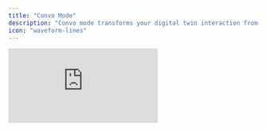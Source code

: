 ```yaml
---
title: "Convo Mode"
description: "Convo mode transforms your digital twin interaction from traditional text-based Q&A into natural, flowing dialogue. It enables real-time voice conversations where you can speak naturally with your AI assistant, creating a more intuitive and engaging experience."
icon: "waveform-lines"
---
```


<iframe className="w-full aspect-video rounded-xl" src="https://www.youtube.com/embed/FMVFZLjzgno?si=0ajDlxyOXmQMAeKk" title="Converse with your Digital Twin in Real-Time Conversation Mode" frameborder="0" allow="accelerometer; autoplay; clipboard-write; encrypted-media; gyroscope; picture-in-picture; web-share" referrerpolicy="strict-origin-when-cross-origin" allowfullscreen />

## **Activating Conversation Mode**

<Steps>
  <Step title="Locate convo mode icon">
    From the main interface, look for the <Icon icon="waveform-lines" iconType="solid" /> Conversation icon on the text input bar

    <img
      src="/images/convo-mode-ui-locations.webp"
      alt="Convo Mode Ui Locations Web"
      title="Convo Mode Ui Locations Web"
      style={{ width:"70%" }}
    />
  </Step>
  <Step title="Enable microphone">
    Allow microphone use in the browser

    <img
      src="/images/convo-microphone-settings.webp"
      alt="Convo Microphone Settings Web"
      title="Convo Microphone Settings Web"
      style={{ width:"30%" }}
    />
  </Step>
  <Step title="Test it out">
    Check if voice activation is enabled by clicking start and saying "Hey [Digital Twin Name]"
    <img
      src="/image/convo-mode-start-button.webp"
      alt="Convo Mode Start Button Web"
      title="Convo Mode Start Button Web"
      style={{ width:"30%" }}
    />
  </Step>
</Steps>

## What does Convo Mode do?

<CardGroup cols={2}>
  <Card title="Natural Dialogue Flow" icon="comments">
    Your digital twin knows how to have actual conversations. It waits for you
    to finish your thoughts before jumping in, remembers what you've been
    talking about, and lets you ask follow-up questions without having to repeat
    yourself.
  </Card>
  <Card title="Voice Capabilities" icon="microphone">
    When you speak, your words appear as text right away. When your digital twin
    responds, you'll hear it speak back to you with a natural-sounding voice.
    The more you use it, the better it gets at understanding how you talk.
  </Card>
  <Card title="Multilingual Support" icon="globe">
    Switch between languages right in the middle of a conversation. Your digital
    twin will catch on and switch with you, keeping track of what you were
    talking about.
  </Card>
  <Card title="Cultural Adaptation" icon="users">
    It even understands when bilingual speakers naturally mix languages, and it
    adapts its responses to fit the cultural context of whatever language you're
    using.
  </Card>
  <Card title="Knowledge Integration" icon="brain">
    Your AI assistant automatically references your uploaded documents and
    custom-built assistants during conversations, providing personalized and
    contextually relevant responses.
  </Card>
  <Card title="Audio Transcriptions" icon="file-text">
    All voice conversations are automatically saved as searchable transcript
    files that you can access, review, and reference at any time.
  </Card>
</CardGroup>

## **Troubleshooting Common Issues**

<AccordionGroup>
  <Accordion title="Microphone not working" icon="microphone">
    Check permissions and hardware connections. Your microphone needs to be
    enabled in the platform for convo mode to work
  </Accordion>
  <Accordion title="Poor audio quality" icon="volume">
    Adjust input sensitivity and check for background noise
  </Accordion>
  <Accordion title="Echo or feedback" icon="waveform">
    Use headphones or adjust speaker volume
  </Accordion>
  <Accordion title="Voice not recognized" icon="microphone-slash">
    Speak clearly and check language settings
  </Accordion>
  <Accordion title="AI not responding" icon="wifi">
    Check internet connection and try restarting
  </Accordion>
  <Accordion title="Context lost" icon="clock">
    Provide brief recap of previous discussion to your digital twin and pick up
    from there
  </Accordion>
  <Accordion title="Misunderstood requests" icon="question">
    Rephrase using different words or examples
  </Accordion>
  <Accordion title="Language switching problems" icon="language">
    Explicitly state language changes if it does not pick up on the changes
  </Accordion>
</AccordionGroup>